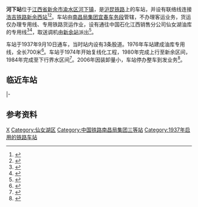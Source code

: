 {{Infobox China railway station
| name = 河下站
| eng_name = Hexia Railway Station
| symbol_right = {{rint|cn|rail}}
| image = 
| caption = 
| other_name = 
| code = 33017<ref>{{cite book|title=中华人民共和国铁路车站代码（GB/T 10302-2010）|publisher=中国标准出版社|year=2010|isbn=155066140495|ignore-isbn-error=true|pages=14}}</ref>
| commercial_code = HXG
| pinyin_code = HXI
| type = 越行站
| 业务性质 = 
| 技术性质 = 
| address = [[江西省|江西省]][[新余市|新余市]][[渝水区|渝水区]][[河下镇|河下镇]]河下村
| coordinates = {{coord|27.796207|N|114.848740|E|format=dms|display=inline|type:railwaystation_region:CN}}
| built = 
| opened = 
| former = 
| owned = [[南昌局集团|南昌局集团]][[宜春车务段|宜春车务段]]
| operator = 
| line = [[沪昆铁路|沪昆铁路]]
| classification = 四等站<ref>{{Citation|title=南昌铁路局关于重新公布车站等级等事项的通知|date=2016-06-20}}</ref>
| platform = 
| tracks = 5
| website = 
}}
'''河下站'''位于[[江西省|江西省]][[新余市|新余市]][[渝水区|渝水区]][[河下镇|河下镇]]，是[[沪昆铁路|沪昆铁路]]上的车站，并设有联络线连接[[浩吉铁路|浩吉铁路]][[新余西站|新余西站]]<ref>{{cite news|title=萍乡河下站改施工顺利助力浩吉铁路通车|url=http://www.jx6176.com/zuchw/content_13879.html|publisher=江西信息港|date=2019-10-01}}</ref><ref>{{cite news|title=高清图：蒙华铁路施工进入冲刺阶段|url=http://jx.people.com.cn/n2/2019/0815/c190260-33254733.html|publisher=人民网|date=2019-08-15}}</ref>。车站由[[南昌局集团|南昌局集团]][[宜春车务段|宜春车务段]]管辖，不办理客运业务，货运仅办理专用线、专用铁路货运作业，设有通往中国石化江西销售分公司仙女湖油库的专用线<ref name="95306info">{{cite web|url=http://hyfw.95306.cn/hyinfo/action/FwcszsAction_index?type=1|title=营业站服务信息查询|publisher=中国铁路95306网|accessdate=2020-09-11|archive-date=2018-09-14|archive-url=https://web.archive.org/web/20180914133603/http://hyfw.95306.cn/hyinfo/action/FwcszsAction_index?type=1|dead-url=no}}</ref><ref>{{cite news|title=中国石化新余仙女湖油库：久经“烤”验的坚守 |url=https://www.sohu.com/a/406800350_171735|work=石化好青年|publisher=搜狐网|date=2020-07-10}}</ref>，取送调机由[[新余站|新余站]]派出<ref>{{cite journal|author=寇军朝|title=新余地区铁路布置方案研究|work=铁道勘测与设计|year=2013}}</ref>。

车站于1937年9月10日通车，当时站内设有3条股道。1976年车站建成油库专用线，全长700米<ref>{{cite book|author=新余市地方志编纂委员会|title=新余市志|url=http://www.jxsfzg.cn/id_270/chapter.shtml|publisher=汉语大词典出版社|year=1993|isbn=7-5432-0079-1|via=江西省方志网}}</ref>。车站于1974年开始复线化工程，1980年完成上行至新余区间，1984年完成至下行界水区间<ref>{{cite book|author=江西省地方志编纂委员会|title=江西省志: 铁路志|url=http://www.jxsfzg.cn/id_205/chapter.shtml|publisher=中共中央党校出版社|year=1994|via=江西省方志网}}</ref>。2006年因装卸量小，车站停办整车到发业务<ref>{{cite book|author=宜春年鉴编辑委员会|title=市情 > 宜春史志 > 宜春年鉴 > 2006年 > 交通 > 铁路交通|url=http://www.yichun.gov.cn/news-show-165070.html|publisher=经济日报出版社|year=2007|isbn=7-80180-297-7|via=宜春市人民政府}}</ref>。

== 临近车站 ==
{{start rail box|[[中国铁路|中国铁路]]}}
{{s-inop|[[新余站|新余站]]|[[上海站|上海]]方向}}
{{s-line|[[沪昆铁路|沪昆铁路]]<br />← 9km 河下站 21km →}}
{{s-inop|[[分宜站|分宜站]]|[[昆明站|昆明]]方向}}
|-
{{Terminus}}
{{s-line|[[浩吉铁路|浩吉铁路]]西南联络线<br />{{0}} {{0}} {{0}} {{0}} 河下站 4.5km →}}
{{s-inop|[[新余西站|新余西站]]|[[昆明站|昆明]]方向}}
{{end box}}

== 参考资料 ==
{{reflist}}

{{沪昆铁路}}
[[Category:新余市铁路车站|X]]
[[Category:仙女湖区|Category:仙女湖区]]
[[Category:中国铁路南昌局集团三等站|Category:中国铁路南昌局集团三等站]]
[[Category:1937年启用的铁路车站|Category:1937年启用的铁路车站]]